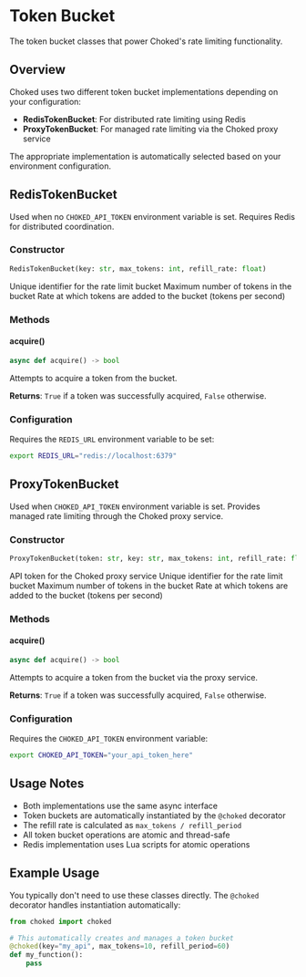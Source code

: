 # Token Bucket

The token bucket classes that power Choked's rate limiting functionality.

## Overview

Choked uses two different token bucket implementations depending on your configuration:

- **RedisTokenBucket**: For distributed rate limiting using Redis
- **ProxyTokenBucket**: For managed rate limiting via the Choked proxy service

The appropriate implementation is automatically selected based on your environment configuration.

## RedisTokenBucket

Used when no `CHOKED_API_TOKEN` environment variable is set. Requires Redis for distributed coordination.

### Constructor

```python
RedisTokenBucket(key: str, max_tokens: int, refill_rate: float)
```

<ParamField path="key" type="str" required>
  Unique identifier for the rate limit bucket
</ParamField>

<ParamField path="max_tokens" type="int" required>
  Maximum number of tokens in the bucket
</ParamField>

<ParamField path="refill_rate" type="float" required>
  Rate at which tokens are added to the bucket (tokens per second)
</ParamField>

### Methods

#### acquire()

```python
async def acquire() -> bool
```

Attempts to acquire a token from the bucket.

**Returns**: `True` if a token was successfully acquired, `False` otherwise.

### Configuration

Requires the `REDIS_URL` environment variable to be set:

```bash
export REDIS_URL="redis://localhost:6379"
```

## ProxyTokenBucket

Used when `CHOKED_API_TOKEN` environment variable is set. Provides managed rate limiting through the Choked proxy service.

### Constructor

```python
ProxyTokenBucket(token: str, key: str, max_tokens: int, refill_rate: float)
```

<ParamField path="token" type="str" required>
  API token for the Choked proxy service
</ParamField>

<ParamField path="key" type="str" required>
  Unique identifier for the rate limit bucket
</ParamField>

<ParamField path="max_tokens" type="int" required>
  Maximum number of tokens in the bucket
</ParamField>

<ParamField path="refill_rate" type="float" required>
  Rate at which tokens are added to the bucket (tokens per second)
</ParamField>

### Methods

#### acquire()

```python
async def acquire() -> bool
```

Attempts to acquire a token from the bucket via the proxy service.

**Returns**: `True` if a token was successfully acquired, `False` otherwise.

### Configuration

Requires the `CHOKED_API_TOKEN` environment variable:

```bash
export CHOKED_API_TOKEN="your_api_token_here"
```

## Usage Notes

- Both implementations use the same async interface
- Token buckets are automatically instantiated by the `@choked` decorator
- The refill rate is calculated as `max_tokens / refill_period`
- All token bucket operations are atomic and thread-safe
- Redis implementation uses Lua scripts for atomic operations

## Example Usage

You typically don't need to use these classes directly. The `@choked` decorator handles instantiation automatically:

```python
from choked import choked

# This automatically creates and manages a token bucket
@choked(key="my_api", max_tokens=10, refill_period=60)
def my_function():
    pass
```
